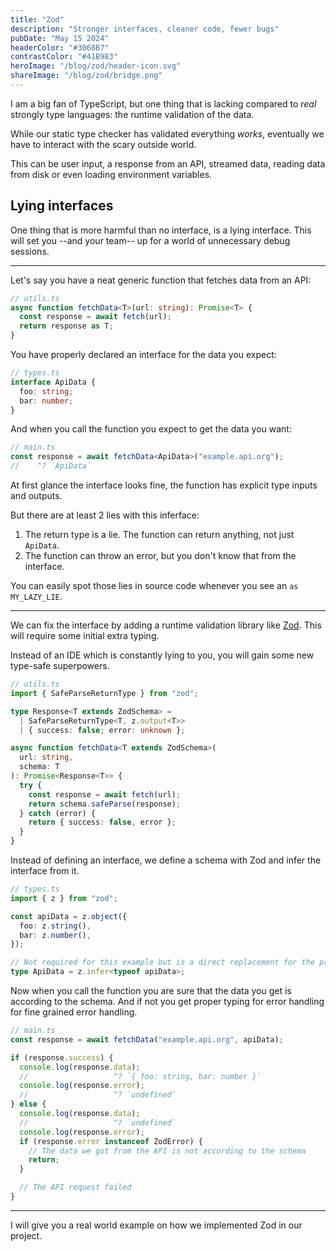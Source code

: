 ```yaml
---
title: "Zod"
description: "Stronger interfaces, cleaner code, fewer bugs"
pubDate: "May 15 2024"
headerColor: "#3068B7"
contrastColor: "#41B983"
heroImage: "/blog/zod/header-icon.svg"
shareImage: "/blog/zod/bridge.png"
---
```


I am a big fan of TypeScript, but one thing that is lacking compared to _real_ strongly type languages: the runtime validation of the data.

While our static type checker has validated everything _works_, eventually we have to interact with the scary outside world.

This can be user input, a response from an API, streamed data, reading data from disk or even loading environment variables.

## Lying interfaces

One thing that is more harmful than no interface, is a lying interface. This will set you --and your team-- up for a world of unnecessary debug sessions.

---

Let's say you have a neat generic function that fetches data from an API:

```typescript
// utils.ts
async function fetchData<T>(url: string): Promise<T> {
  const response = await fetch(url);
  return response as T;
}
```

You have properly declared an interface for the data you expect:

```typescript
// types.ts
interface ApiData {
  foo: string;
  bar: number;
}
```

And when you call the function you expect to get the data you want:

```typescript
// main.ts
const response = await fetchData<ApiData>("example.api.org");
//    ^? `ApiData`
```

At first glance the interface looks fine, the function has explicit type inputs and outputs.

But there are at least 2 lies with this inferface:

1. The return type is a lie. The function can return anything, not just `ApiData`.
2. The function can throw an error, but you don't know that from the interface.

You can easily spot those lies in source code whenever you see an `as MY_LAZY_LIE`.

---

We can fix the interface by adding a runtime validation library like [Zod](https://zod.dev/). This will require some initial extra typing.

Instead of an IDE which is constantly lying to you, you will gain some new type-safe superpowers.

```typescript
// utils.ts
import { SafeParseReturnType } from "zod";

type Response<T extends ZodSchema> =
  | SafeParseReturnType<T, z.output<T>>
  | { success: false; error: unknown };

async function fetchData<T extends ZodSchema>(
  url: string,
  schema: T
): Promise<Response<T>> {
  try {
    const response = await fetch(url);
    return schema.safeParse(response);
  } catch (error) {
    return { success: false, error };
  }
}
```

Instead of defining an interface, we define a schema with Zod and infer the interface from it.

```typescript
// types.ts
import { z } from "zod";

const apiData = z.object({
  foo: z.string(),
  bar: z.number(),
});

// Not required for this example but is a direct replacement for the previous interface
type ApiData = z.infer<typeof apiData>;
```

Now when you call the function you are sure that the data you get is according to the schema. And if not you get proper typing for error handling for fine grained error handling.

```typescript
// main.ts
const response = await fetchData("example.api.org", apiData);

if (response.success) {
  console.log(response.data);
  //                   ^? `{ foo: string, bar: number }`
  console.log(response.error);
  //                   ^? `undefined`
} else {
  console.log(response.data);
  //                   ^? `undefined`
  console.log(response.error);
  if (response.error instanceof ZodError) {
    // The data we got from the API is not according to the schema
    return;
  }

  // The API request failed
}
```

---

I will give you a real world example on how we implemented Zod in our project.
